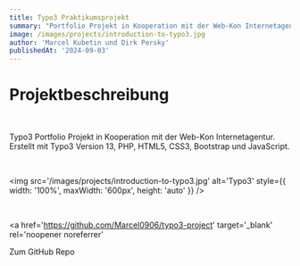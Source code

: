 ```yaml
---
title: Typo3 Praktikumsprojekt
summary: "Portfolio Projekt in Kooperation mit der Web-Kon Internetagentur"
image: /images/projects/introduction-to-typo3.jpg
author: 'Marcel Kubetin und Dirk Persky'
publishedAt: '2024-09-03'
---
```


# Projektbeschreibung

<br />

Typo3 Portfolio Projekt in Kooperation mit der Web-Kon Internetagentur. Erstellt mit Typo3 Version 13, PHP, HTML5, CSS3, Bootstrap und JavaScript.

<br />

<img
  src='/images/projects/introduction-to-typo3.jpg'
  alt='Typo3'
  style={{ width: '100%', maxWidth: '600px', height: 'auto' }}
/>

<br />

<a
  href='https://github.com/Marcel0906/typo3-project'
  target='_blank'
  rel='noopener noreferrer'
>
  Zum GitHub Repo
</a>

